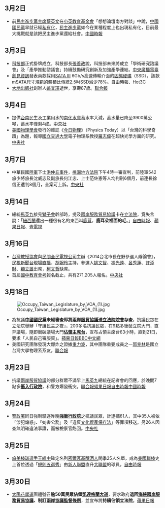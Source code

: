 {{vfd|[[Wikipedia:頁面存廢討論/記錄/2022/06/17#2022年6月臺灣|比較標準]]提刪|date=2022/06/18}}
{{MonthInTaiwan|2014|3}}

== 3月2日 ==

* 前[[民主進步黨主席|民主進步黨主席]][[蔡英文|蔡英文]]在[[小英教育基金會|小英教育基金會]]「想想論壇南方對談」中說，[[中國國民黨|中國國民黨]]早就已經[[私有化|私有化]]，[[民主進步黨|民主進步黨]]如今在某種程度上也出現私有化，目前最大挑戰就是該把民主進步黨還給社會。[http://www.chinatimes.com/newspapers/20140303000306-260102 中國時報]{{Wayback|url=http://www.chinatimes.com/newspapers/20140303000306-260102 |date=20160306012342 }}

== 3月3日 ==

* [[中華民國科技部|科技部]]正式掛牌成立，科技部長[[張善政|張善政]]說，科技部未來將成立「學術研究諮議會」及「產學推動諮議會」持續鼓勵研究創新及加強產學連結。[https://web.archive.org/web/20140307124519/http://news.rti.org.tw/index_newsContent.aspx?nid=488086 中央廣播電臺]
* [[創見資訊|創見資訊]]發表兩款採用[[SATA_3|SATA III]] 6Gb/s高速傳輸介面的[[固態硬碟|固態硬碟]]（SSD），該款[[mSATA|mSATA]]尺寸規範的體積比傳統2.5吋SSD減少78%。[http://iservice.libertytimes.com.tw/3c/news.php?no=11870&type=3 自由時報]{{Wayback|url=http://iservice.libertytimes.com.tw/3c/news.php?no=11870&type=3 |date=20140306061311 }}、[http://www.hot3c.com/read.asp?class=6&id=21143 Hot3C]{{Wayback|url=http://www.hot3c.com/read.asp?class=6&id=21143 |date=20160327104612 }}
* [[大地出版社|大地出版社]]創辦人[[姚宜瑛|姚宜瑛]]逝世，享壽87歲。[https://web.archive.org/web/20140315155328/http://udn.com/NEWS/READING/REA8/8548754.shtml 聯合報]

== 3月4日 ==

* 提供[[台南|台南]]民生及工業用水的[[南化水庫|南化水庫]]蓄水率大減，蓄水量已降至3900萬公噸，蓄水率僅剩4成。[https://web.archive.org/web/20140304051123/http://www.cna.com.tw/news/aloc/201403040157-1.aspx 中央社]
* [[美國物理學會|美國物理學會]]發行的雜誌《[[今日物理|今日物理]]》（Physics Today）以「台灣的科學奇蹟」為題，報導[[國立交通大學|國立交通大學]]電子物理系教授[[羅志偉|羅志偉]]在超快光學方面的研究。[http://www.cna.com.tw/news/firstnews/201403040023-1.aspx 中央社]{{Wayback|url=http://www.cna.com.tw/news/firstnews/201403040023-1.aspx |date=20160304211439 }}

== 3月7日 ==

* 中華民國[[陸軍|陸軍]]下士[[洪仲丘事件|洪仲丘事件]]，[[桃園地方法院|桃園地方法院]]下午4時一審宣判，前陸軍542旅少將旅長沈威志及副旅長何江忠、上士范佐憲等人均判刑6個月，前連長徐信正遭判8個月，全案可上訴。[https://web.archive.org/web/20140308045607/http://www.cna.com.tw/news/firstnews/201403075013-1.aspx 中央社]

== 3月14日 ==

* 總統[[馬英九|馬英九]]接見[[獅子會|獅子會]]幹部時，提及[[兩岸服務貿易協議|兩岸服務貿易協議]]卡在[[立法院|立法院]]，竟失言說：「[[紐西蘭|紐西蘭]]還出一種很有名的東西叫[[鹿茸|鹿茸]]，'''鹿耳朵裡面的毛'''。」[https://web.archive.org/web/20140315143637/http://www.libertytimes.com.tw/2014/new/mar/15/today-t1.htm 自由時報]、[http://www.appledaily.com.tw/realtimenews/article/politics/20140314/360099/%E9%A6%AC%E8%8B%B1%E4%B9%9D%E9%9B%A2%E8%AD%9C%E5%8F%A3%E8%AA%A4%E3%80%80%E9%B9%BF%E8%8C%B8%E8%AE%8A%E6%88%90%E9%B9%BF%E8%80%B3%E6%9C%B5%E7%9A%84%E6%AF%9B 蘋果日報]{{Wayback|url=http://www.appledaily.com.tw/realtimenews/article/politics/20140314/360099/%E9%A6%AC%E8%8B%B1%E4%B9%9D%E9%9B%A2%E8%AD%9C%E5%8F%A3%E8%AA%A4%E3%80%80%E9%B9%BF%E8%8C%B8%E8%AE%8A%E6%88%90%E9%B9%BF%E8%80%B3%E6%9C%B5%E7%9A%84%E6%AF%9B |date=20160304210158 }}、[http://www.youtube.com/watch?v=8ivLVueFkBo 壹電視]{{Wayback|url=http://www.youtube.com/watch?v=8ivLVueFkBo |date=20190527013227 }}

== 3月16日 ==

* [[台灣教授協會|台灣教授協會]]與[[民間全民電視公司|民間全民電視公司]]主辦《2014台北市長在野參選人辯論會》，[[民視新聞台|民視新聞台]][[現場直播|現場直播]]，[[胡婉玲|胡婉玲]]主持，參選人[[姚文智|姚文智]]、[[馮光遠|馮光遠]]、[[呂秀蓮|呂秀蓮]]、[[許添財|許添財]]、[[顧立雄|顧立雄]]出席，[[柯文哲|柯文哲]]缺席。
* 首屆[[國中教育會考|國中教育會考]]報名截止，共有271,205人報名。[http://www.cna.com.tw/news/aedu/201403150304-1.aspx 中央社]{{Wayback|url=http://www.cna.com.tw/news/aedu/201403150304-1.aspx |date=20150924040154 }}

== 3月18日 ==

[[File:Occupy_Taiwan_Legislature_by_VOA_(1).jpg|right]]

* 為抗議'''[[中國國民黨|中國國民黨]]未經審查即將[[海峽兩岸服務貿易協議|兩岸服貿協議]]送[[立法院|立法院院會]]存查'''，抗議民眾在立法院舉辦「守護民主之夜」，200多名抗議民眾，在9點多衝破立院大門，直奔議場，隨即衝破議場大門'''[[318青年佔領立法院|佔領主席台]]'''，宣布占領主席台63小時，直到21日，要求「人民自己審服貿」。[http://www.appledaily.com.tw/appledaily/article/headline/20140319/35709841/%E4%B8%8A%E7%99%BE%E5%AD%B8%E7%94%9F%E6%94%BB%E4%BD%94%E8%AD%B0%E5%A0%B4%E5%9C%8B%E6%9C%83%E5%8F%B2%E4%B8%8A%E9%A6%96%E9%81%AD%E5%8F%8D%E6%9C%8D%E8%B2%BF%E7%88%86%E8%A1%9D%E7%AA%81 蘋果日報]{{Wayback|url=http://www.appledaily.com.tw/appledaily/article/headline/20140319/35709841/%E4%B8%8A%E7%99%BE%E5%AD%B8%E7%94%9F%E6%94%BB%E4%BD%94%E8%AD%B0%E5%A0%B4%E5%9C%8B%E6%9C%83%E5%8F%B2%E4%B8%8A%E9%A6%96%E9%81%AD%E5%8F%8D%E6%9C%8D%E8%B2%BF%E7%88%86%E8%A1%9D%E7%AA%81 |date=20160304203334 }}[http://www.bbc.co.uk/zhongwen/trad/china/2014/03/140318_taiwan_demo.shtml BBC中文網]{{Wayback|url=http://www.bbc.co.uk/zhongwen/trad/china/2014/03/140318_taiwan_demo.shtml |date=20140322055305 }}
* 美國研究團隊發現大爆炸之證據[[重力波|重力波]]，其中團隊重要成員之一[[郭兆林|郭兆林]]是國立台灣大學物理系系友。[https://web.archive.org/web/20140320191155/http://udn.com/NEWS/WORLD/WORS4/8555023.shtml 聯合報]

== 3月23日 ==

* 抗議[[海峽兩岸服務貿易協議|兩岸服貿協議]]的部分群眾不滿早上[[馬英九|馬英九]]總統在記者會的回應，於晚間7點多'''[[323佔領行政院事件|衝入行政院]]'''，和警方爆發衝突。[https://web.archive.org/web/20140323181126/http://udn.com/NEWS/BREAKINGNEWS/BREAKINGNEWS1/8566437.shtml 聯合報][http://www.appledaily.com.tw/realtimenews/article/politics/20140323/365584 頻果日報]{{Wayback|url=http://www.appledaily.com.tw/realtimenews/article/politics/20140323/365584 |date=20160304121334 }}[https://web.archive.org/web/20140323194704/http://iservice.libertytimes.com.tw/liveNews/news.php?no=973910&type=%E6%94%BF%E6%B2%BB&Slots=Live 自由時報][https://web.archive.org/web/20140323194249/http://www.chinatimes.com/realtimenews/20140323002948-260401 中國時報]

== 3月24日 ==

* [[警政署|警政署]]同日強制驅逐昨晚'''[[323佔領行政院事件|強衝行政院]]'''之抗議民眾，計逮捕61人，其中35人被依「涉犯煽惑」、「妨害公務」及「違反[[文化資產保存法|文化資產保存法]]」等罪項移送。另26人因查無明確違法事證，而被檢察官飭回。[https://web.archive.org/web/20140325173529/http://www.cna.com.tw/topic/popular/4358-1/201403245012-1.aspx 中央社]

== 3月25日 ==
* [[旅美棒球選手|旅美棒球選手]][[王維中|王維中]]確定名列[[密爾瓦基釀酒人|密爾瓦基釀酒人]]開季25人名單，成為[[美國職棒|美國職棒]]史上首位透過「[[規則五選秀|規則五選秀]]」由[[新人聯盟|新人聯盟]]直升[[美國職棒大聯盟|大聯盟]]的球員。[https://web.archive.org/web/20140330063644/http://www.libertytimes.com.tw/2014/new/mar/27/today-sp1.htm  自由時報]

== 3月30日 ==
* [[太陽花學運|太陽花學運]]團體號召'''逾50萬民眾佔領[[凱達格蘭大道|凱達格蘭大道]]'''，要求政府'''退回[[海峽兩岸服務貿易協議|海峽兩岸服務貿易協議]]、制訂[[兩岸協議監督條例|兩岸協議監督條例]]'''，並宣布將'''持續佔領立法院'''。[http://www.appledaily.com.tw/appledaily/article/headline/20140331/35736510/%E5%AD%B8%E7%94%9F%E5%A0%85%E6%8C%81%E9%80%80%E5%9B%9E%E6%9C%8D%E8%B2%BF  蘋果日報]{{Wayback|url=http://www.appledaily.com.tw/appledaily/article/headline/20140331/35736510/%E5%AD%B8%E7%94%9F%E5%A0%85%E6%8C%81%E9%80%80%E5%9B%9E%E6%9C%8D%E8%B2%BF |date=20150704122229 }}

{{Portal:台灣新聞動態/Footer}}